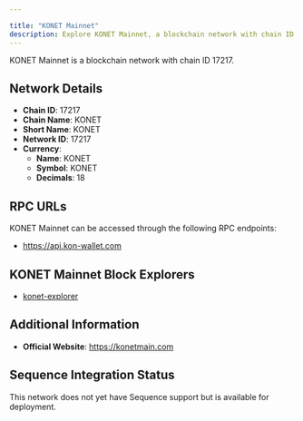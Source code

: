 ```yaml
---

title: "KONET Mainnet"
description: Explore KONET Mainnet, a blockchain network with chain ID 17217. Learn about its native currency, KONET, and how to interact with the network.
---
```




KONET Mainnet is a blockchain network with chain ID 17217.

## Network Details

- **Chain ID**: 17217
- **Chain Name**: KONET
- **Short Name**: KONET
- **Network ID**: 17217
- **Currency**: 
  - **Name**: KONET
  - **Symbol**: KONET
  - **Decimals**: 18

## RPC URLs

KONET Mainnet can be accessed through the following RPC endpoints:

- https://api.kon-wallet.com

## KONET Mainnet Block Explorers

- [konet-explorer](https://explorer.kon-wallet.com)

## Additional Information

- **Official Website**: https://konetmain.com

## Sequence Integration Status

This network does not yet have Sequence support but is available for deployment.
